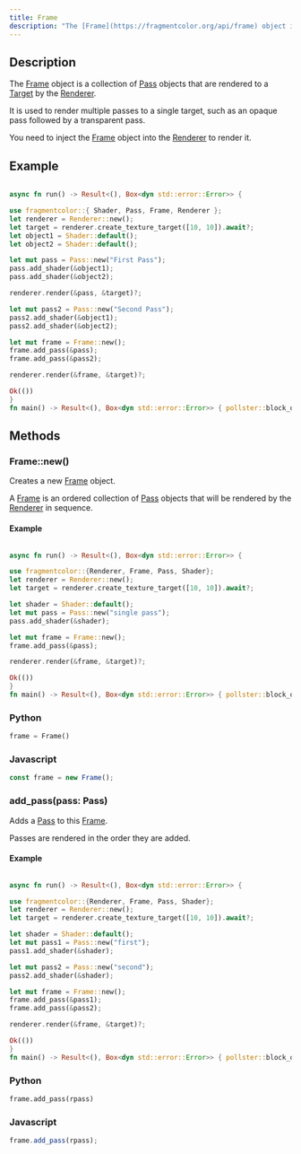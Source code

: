 ```yaml
---
title: Frame
description: "The [Frame](https://fragmentcolor.org/api/frame) object is a collection of [Pass](https://fragmentcolor.org/api/pass) objects that are rendered to a [Target](https://fragmentcolor.org/api/target) by the [Renderer](https://fragmentcolor.org/api/renderer)."
---
```


## Description

The [Frame](https://fragmentcolor.org/api/frame) object is a collection of [Pass](https://fragmentcolor.org/api/pass) objects that are rendered to a [Target](https://fragmentcolor.org/api/target) by the [Renderer](https://fragmentcolor.org/api/renderer).

It is used to render multiple passes to a single target, such as an opaque pass followed by a transparent pass.

You need to inject the [Frame](https://fragmentcolor.org/api/frame) object into the [Renderer](https://fragmentcolor.org/api/renderer) to render it.

## Example

```rust collapse={2-2, 4-4, 26-28}

async fn run() -> Result<(), Box<dyn std::error::Error>> {

use fragmentcolor::{ Shader, Pass, Frame, Renderer };
let renderer = Renderer::new();
let target = renderer.create_texture_target([10, 10]).await?;
let object1 = Shader::default();
let object2 = Shader::default();

let mut pass = Pass::new("First Pass");
pass.add_shader(&object1);
pass.add_shader(&object2);

renderer.render(&pass, &target)?;

let mut pass2 = Pass::new("Second Pass");
pass2.add_shader(&object1);
pass2.add_shader(&object2);

let mut frame = Frame::new();
frame.add_pass(&pass);
frame.add_pass(&pass2);

renderer.render(&frame, &target)?;

Ok(())
}
fn main() -> Result<(), Box<dyn std::error::Error>> { pollster::block_on(run()) }
```

## Methods

### Frame::new()

Creates a new [Frame](https://fragmentcolor.org/api/frame) object.

A [Frame](https://fragmentcolor.org/api/frame) is an ordered collection of [Pass](https://fragmentcolor.org/api/pass) objects that will be rendered by the [Renderer](https://fragmentcolor.org/api/renderer) in sequence.

#### Example

```rust collapse={2-2, 4-4, 17-19}

async fn run() -> Result<(), Box<dyn std::error::Error>> {

use fragmentcolor::{Renderer, Frame, Pass, Shader};
let renderer = Renderer::new();
let target = renderer.create_texture_target([10, 10]).await?;

let shader = Shader::default();
let mut pass = Pass::new("single pass");
pass.add_shader(&shader);

let mut frame = Frame::new();
frame.add_pass(&pass);

renderer.render(&frame, &target)?;

Ok(())
}
fn main() -> Result<(), Box<dyn std::error::Error>> { pollster::block_on(run()) }
```

### Python

```python
frame = Frame()
```

### Javascript

```js
const frame = new Frame();
```

### add_pass(pass: Pass)

Adds a [Pass](https://fragmentcolor.org/api/pass) to this [Frame](https://fragmentcolor.org/api/frame).

Passes are rendered in the order they are added.

#### Example

```rust collapse={2-2, 4-4, 21-23}

async fn run() -> Result<(), Box<dyn std::error::Error>> {

use fragmentcolor::{Renderer, Frame, Pass, Shader};
let renderer = Renderer::new();
let target = renderer.create_texture_target([10, 10]).await?;

let shader = Shader::default();
let mut pass1 = Pass::new("first");
pass1.add_shader(&shader);

let mut pass2 = Pass::new("second");
pass2.add_shader(&shader);

let mut frame = Frame::new();
frame.add_pass(&pass1);
frame.add_pass(&pass2);

renderer.render(&frame, &target)?;

Ok(())
}
fn main() -> Result<(), Box<dyn std::error::Error>> { pollster::block_on(run()) }
```

### Python

```python
frame.add_pass(rpass)
```

### Javascript

```js
frame.add_pass(rpass);
```
